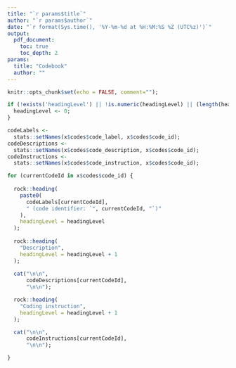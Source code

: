 ```yaml
---
title: "`r params$title`"
author: "`r params$author`"
date: "`r format(Sys.time(), '%Y-%m-%d at %H:%M:%S %Z (UTC%z)')`"
output:
  pdf_document:
    toc: true
    toc_depth: 2
params:
  title: "Codebook"
  author: ""
---
```


```r

knitr::opts_chunk$set(echo = FALSE, comment="");

if (!exists('headingLevel') || !is.numeric(headingLevel) || (length(headingLevel) != 1)) {
  headingLevel <- 0;
}

```

```r

codeLabels <-
  stats::setNames(x$codes$code_label, x$codes$code_id);
codeDescriptions <-
  stats::setNames(x$codes$code_description, x$codes$code_id);
codeInstructions <-
  stats::setNames(x$codes$code_instruction, x$codes$code_id);

for (currentCodeId in x$codes$code_id) {
  
  rock::heading(
    paste0(
      codeLabels[currentCodeId],
      " (code identifier: `", currentCodeId, "`)"
    ),
    headingLevel = headingLevel
  );
  
  rock::heading(
    "Description",
    headingLevel = headingLevel + 1
  );
  
  cat("\n\n",
      codeDescriptions[currentCodeId],
      "\n\n");

  rock::heading(
    "Coding instruction",
    headingLevel = headingLevel + 1
  );

  cat("\n\n",
      codeInstructions[currentCodeId],
      "\n\n");

}

```
